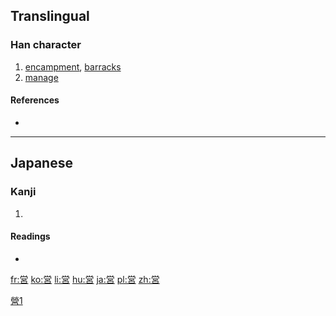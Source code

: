 {{also|營}}
==Translingual==
{{ja-forms|営|[[营]]|[[營]]}}

===Han character===
{{Han char|rn=30|rad=口|as=09|sn=12|four=|canj=FBRHR,FBRR|ids=⿱⿱⿲丶丶丿冖吕}}

# [[encampment]], [[barracks]]
# [[manage]]

====References====
* {{Han ref|kx=0201.121|dkj=04025|dj=0424.040|hdz=10661.081|uh=55B6|ud=21942}}

----

==Japanese==

===Kanji===
{{ja-kanji|grade=5|rs=口09|style=s|kyu=營}}

# {{defn|lang=ja|sort=口09}}

====Readings====
* {{ja-readings|goon=[[よう]] (yō)|kanon=[[えい]] (ei)|kun=[[いとなむ]] (itonamu), [[いとなみ]] (itonami)}}

[[Category:CJKV characters simplified differently in Japan and China|營1]]

[[fr:営]]
[[ko:営]]
[[li:営]]
[[hu:営]]
[[ja:営]]
[[pl:営]]
[[zh:営]]
